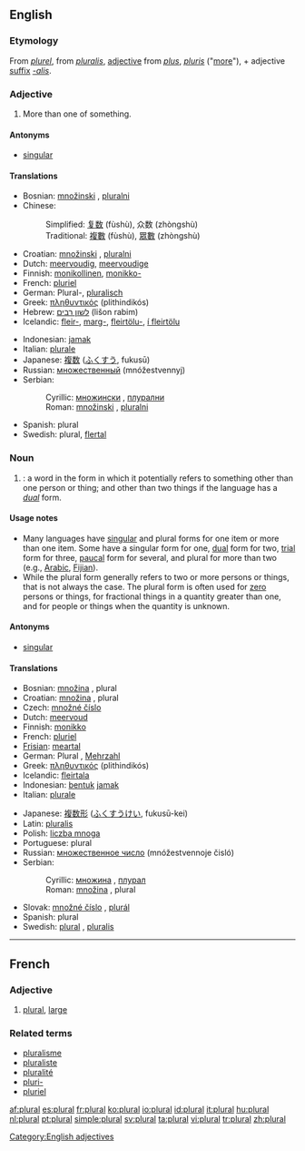 {{wikipedia|Plural}}
==English==

===Etymology===
From {{OF.}} ''[[plurel]]'', from {{L.}} ''[[pluralis]]'', [[adjective]] from ''[[plus]]'', ''[[pluris]]'' ("[[more]]"), + adjective [[suffix]] ''[[-alis]]''.

===Adjective===
{{en-adj|-}}

# More than one of something.

====Antonyms====
*[[singular]]

====Translations====
{{trans-top|more than one}}
*Bosnian: [[množinski]] {{m}}, [[pluralni]] {{m}}
*Chinese:
*:Simplified: [[复数]] (fùshù), 众数 (zhòngshù)
*:Traditional: [[複數]] (fùshù), [[眾數]] (zhòngshù)
*Croatian: [[množinski]] {{m}}, [[pluralni]] {{m}}
*Dutch: [[meervoudig]], [[meervoudige]]
*Finnish: [[monikollinen]], [[monikko-]]
*French: [[pluriel]]
*German: Plural-, [[pluralisch]]
*Greek: [[πληθυντικός]] (plithindikós)
*Hebrew: [[לשון רבים]] (lišon rabim)
*Icelandic: [[fleir-]], [[marg-]], [[fleirtölu-]], [[í fleirtölu]]
{{trans-mid}}
*Indonesian: [[jamak]]
*Italian: [[plurale]]
*Japanese: [[複数]] ([[ふくすう]], fukusū)
*Russian: [[множественный]] (mnóžestvennyj)
*Serbian:
*:Cyrillic: [[множински]] {{m}}, [[плурални]] {{m}}
*:Roman: [[množinski]] {{m}}, [[pluralni]] {{m}}
*Spanish: plural
*Swedish: plural, [[flertal]]
{{trans-bottom}}

===Noun===
{{en-noun}}

# {{grammar}}: a word in the form in which it potentially refers to something other than one person or thing; and other than two things if the language has a ''[[dual]]'' form.

====Usage notes====
*Many languages have [[singular]] and plural forms for one item or more than one item. Some have a singular form for one, [[dual]] form for two, [[trial]] form for three, [[paucal]] form for several, and plural for more than two (e.g., [[Arabic]], [[Fijian]]).
*While the plural form generally refers to two or more persons or things, that is not always the case. The plural form is often used for [[zero]] persons or things, for fractional things in a quantity greater than one, and for people or things when the quantity is unknown.

====Antonyms====
*[[singular]]

====Translations====
{{trans-top|word in plural form}}
*Bosnian: [[množina]] {{f}}, plural {{m}}
*Croatian: [[množina]] {{f}}, plural {{m}}
*Czech: [[množné číslo]] {{n}}
*Dutch: [[meervoud]] {{n}}
*Finnish: [[monikko]]
*French: [[pluriel]] {{m}}
*[[Frisian]]: [[meartal]] {{n}}
*German: Plural {{m}}, [[Mehrzahl]] {{f}}
*Greek: [[πληθυντικός]] (plithindikós) {{m}}
*Icelandic: [[fleirtala]] {{f}}
*Indonesian: [[bentuk]] [[jamak]]
*Italian: [[plurale]] {{m}}
{{trans-mid}}
*Japanese: [[複数形]] ([[ふくすうけい]], fukusū-kei)
*Latin: [[pluralis]]
*Polish: [[liczba mnoga]] {{f}}
*Portuguese: plural {{m}}
*Russian: [[множественное число]] (mnóžestvennoje čisló) {{n}}
*Serbian:
*:Cyrillic: [[множина]] {{f}}, [[плурал]] {{m}}
*:Roman: [[množina]] {{f}}, plural {{m}}
*Slovak: [[množné číslo]] {{n}}, [[plurál]] {{m}}
*Spanish: plural {{m}}
*Swedish: [[plural#Swedish|plural]] {{n}}, [[pluralis]] {{n}}
{{trans-bottom}}

[[Category:English adjectives]]

----

==French==

===Adjective===
{{fr-adj|sf=plurale|pm=pluraux|pf=plurales}}

# [[#Adjective|plural]], [[large]]

===Related terms===
*[[pluralisme]]
*[[pluraliste]]
*[[pluralité]]
*[[pluri-]]
*[[pluriel]]

[[af:plural]]
[[es:plural]]
[[fr:plural]]
[[ko:plural]]
[[io:plural]]
[[id:plural]]
[[it:plural]]
[[hu:plural]]
[[nl:plural]]
[[pt:plural]]
[[simple:plural]]
[[sv:plural]]
[[ta:plural]]
[[vi:plural]]
[[tr:plural]]
[[zh:plural]]